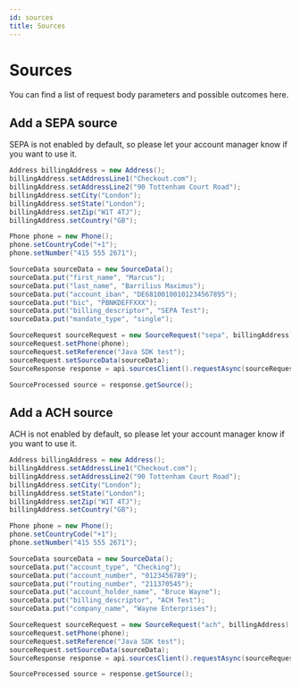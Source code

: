 ```yaml
---
id: sources
title: Sources
---
```



# Sources

You can find a list of request body parameters and possible outcomes <Link to="https://api-reference.checkout.com/#tag/Sources">here</Link>.

## Add a SEPA source

<Information type="information">
    SEPA is not enabled by default, so please let your account manager know if you want to use it.
</Information>

```java
Address billingAddress = new Address();
billingAddress.setAddressLine1("Checkout.com");
billingAddress.setAddressLine2("90 Tottenham Court Road");
billingAddress.setCity("London");
billingAddress.setState("London");
billingAddress.setZip("W1T 4TJ");
billingAddress.setCountry("GB");

Phone phone = new Phone();
phone.setCountryCode("+1");
phone.setNumber("415 555 2671");

SourceData sourceData = new SourceData();
sourceData.put("first_name", "Marcus");
sourceData.put("last_name", "Barrilius Maximus");
sourceData.put("account_iban", "DE68100100101234567895");
sourceData.put("bic", "PBNKDEFFXXX");
sourceData.put("billing_descriptor", "SEPA Test");
sourceData.put("mandate_type", "single");

SourceRequest sourceRequest = new SourceRequest("sepa", billingAddress);
sourceRequest.setPhone(phone);
sourceRequest.setReference("Java SDK test");
sourceRequest.setSourceData(sourceData);
SourceResponse response = api.sourcesClient().requestAsync(sourceRequest).get();

SourceProcessed source = response.getSource();
```

## Add a ACH source


<Information type="information">
    ACH is not enabled by default, so please let your account manager know if you want to use it.
</Information>

```java
Address billingAddress = new Address();
billingAddress.setAddressLine1("Checkout.com");
billingAddress.setAddressLine2("90 Tottenham Court Road");
billingAddress.setCity("London");
billingAddress.setState("London");
billingAddress.setZip("W1T 4TJ");
billingAddress.setCountry("GB");

Phone phone = new Phone();
phone.setCountryCode("+1");
phone.setNumber("415 555 2671");

SourceData sourceData = new SourceData();
sourceData.put("account_type", "Checking");
sourceData.put("account_number", "0123456789");
sourceData.put("routing_number", "211370545");
sourceData.put("account_holder_name", "Bruce Wayne");
sourceData.put("billing_descriptor", "ACH Test");
sourceData.put("company_name", "Wayne Enterprises");

SourceRequest sourceRequest = new SourceRequest("ach", billingAddress);
sourceRequest.setPhone(phone);
sourceRequest.setReference("Java SDK test");
sourceRequest.setSourceData(sourceData);
SourceResponse response = api.sourcesClient().requestAsync(sourceRequest).get();

SourceProcessed source = response.getSource();
```
